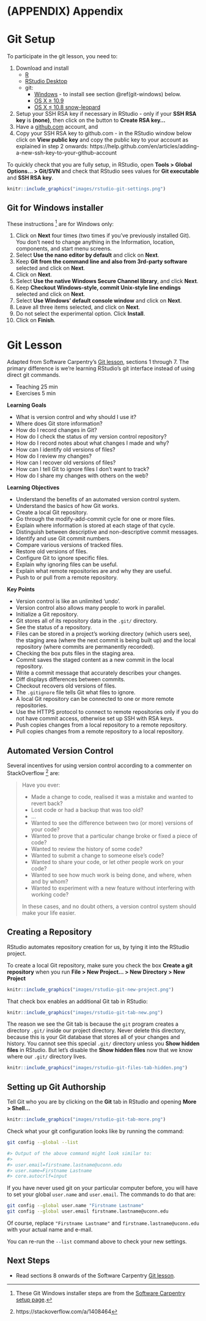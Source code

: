# (APPENDIX) Appendix {-}

# Git Setup

To participate in the git lesson,
you need to:

1. Download and install
    - [R](https://cloud.r-project.org/)
    - [RStudio Desktop](https://www.rstudio.com/products/rstudio/download/#download)
    - git:
	    - [Windows](https://git-for-windows.github.io/) - to install see section \@ref(git-windows) below.
		- [OS X &ge; 10.9](http://sourceforge.net/projects/git-osx-installer/files/)
		- [OS X &le; 10.8 snow-leopard](http://sourceforge.net/projects/git-osx-installer/files/)
2. Setup your SSH RSA key if necessary in RStudio -
   only if your **SSH RSA key** is **(none)**, then
   click on the button to **Create RSA key...**
3. Have a [github.com](https://github.com) account, and
4. Copy your SSH RSA key to github.com -
   in the RStudio window below click on **View public key**
   and copy the public key to your account as explained in step 2 onwards:
   https://help.github.com/en/articles/adding-a-new-ssh-key-to-your-github-account

To quickly check that you are fully setup, in RStudio, open
**Tools > Global Options... > Git/SVN** and check
that RStudio sees values for **Git executable** and
**SSH RSA key**.

```r
knitr::include_graphics("images/rstudio-git-settings.png")
```

## Git for Windows installer {#git-windows}

These instructions
^[These Git Windows installer steps
are from the
[Software Carpentry setup page](https://carpentries.github.io/workshop-template/#git).]
are for Windows only:

1. Click on **Next** four times (two times if you've previously installed Git). You don't need to change anything in the Information, location, components, and start menu screens.
1. Select **Use the nano editor by default** and click on **Next**.
1. Keep **Git from the command line and also from 3rd-party software** selected and click on **Next**.
1. Click on **Next**.
1. Select **Use the native Windows Secure Channel library**, and click **Next**.
1. Keep **Checkout Windows-style, commit Unix-style line endings** selected and click on **Next**.
1. Select **Use Windows' default console window** and click on **Next**.
1. Leave all three items selected, and click on **Next**.
1. Do not select the experimental option. Click **Install**.
1. Click on **Finish**.

# Git Lesson

Adapted from Software Carpentry's
[Git lesson](https://swcarpentry.github.io/git-novice/),
sections 1 through 7.
The primary difference is we're learning RStudio's git interface
instead of using direct git commands.

- Teaching 25 min
- Exercises 5 min

**Learning Goals**

- What is version control and why should I use it?
- Where does Git store information?
- How do I record changes in Git?
- How do I check the status of my version control repository?
- How do I record notes about what changes I made and why?
- How can I identify old versions of files?
- How do I review my changes?
- How can I recover old versions of files?
- How can I tell Git to ignore files I don’t want to track?
- How do I share my changes with others on the web?


**Learning Objectives**

- Understand the benefits of an automated version control system.
- Understand the basics of how Git works.
- Create a local Git repository.
- Go through the modify-add-commit cycle for one or more files.
- Explain where information is stored at each stage of that cycle.
- Distinguish between descriptive and non-descriptive commit messages.
- Identify and use Git commit numbers.
- Compare various versions of tracked files.
- Restore old versions of files.
- Configure Git to ignore specific files.
- Explain why ignoring files can be useful.
- Explain what remote repositories are and why they are useful.
- Push to or pull from a remote repository.

**Key Points**

- Version control is like an unlimited 'undo'.
- Version control also allows many people to work in parallel.
- Initialize a Git repository.
- Git stores all of its repository data in the `.git/` directory.
- See the status of a repository.
- Files can be stored in a project’s working directory (which users see), the staging area (where the next commit is being built up) and the local repository (where commits are permanently recorded).
- Checking the box puts files in the staging area.
- Commit saves the staged content as a new commit in the local repository.
- Write a commit message that accurately describes your changes.
- Diff displays differences between commits.
- Checkout recovers old versions of files.
- The `.gitignore` file tells Git what files to ignore.
- A local Git repository can be connected to one or more remote repositories.
- Use the HTTPS protocol to connect to remote repositories only if you do not have commit access, otherwise set up SSH with RSA keys.
- Push copies changes from a local repository to a remote repository.
- Pull copies changes from a remote repository to a local repository.

## Automated Version Control

<!-- https://swcarpentry.github.io/git-novice/fig/phd101212s.png -->

Several incentives for using version control according to a commenter on
StackOverflow
^[https://stackoverflow.com/a/1408464] are:

> Have you ever:
>
> - Made a change to code, realised it was a mistake and wanted to revert back?
> - Lost code or had a backup that was too old?
> - ...
> - Wanted to see the difference between two (or more) versions of your code?
> - Wanted to prove that a particular change broke or fixed a piece of code?
> - Wanted to review the history of some code?
> - Wanted to submit a change to someone else's code?
> - Wanted to share your code, or let other people work on your code?
> - Wanted to see how much work is being done, and where, when and by whom?
> - Wanted to experiment with a new feature without interfering with working code?
>
> In these cases, and no doubt others, a version control system should make your life easier.

## Creating a Repository

RStudio automates repository creation for us,
by tying it into the RStudio project.

To create a local Git repository,
make sure you check the box **Create a git repository**
when you run **File > New Project... > New Directory > New Project**

```r
knitr::include_graphics("images/rstudio-git-new-project.png")
```

That check box enables an additional Git tab in RStudio:

```r
knitr::include_graphics("images/rstudio-git-tab-new.png")
```

The reason we see the Git tab is because the `git` program
creates a directory `.git/` inside our project directory.
Never delete this directory,
because this is your Git database that stores all of your changes and history.
You cannot see this special `.git/` directory unless you
**Show hidden files** in RStudio.
But let's disable the **Show hidden files** now that we know
where our `.git/` directory lives.

```r
knitr::include_graphics("images/rstudio-git-files-tab-hidden.png")
```

## Setting up Git Authorship

Tell Git who you are by clicking on the **Git** tab in RStudio
and opening **More > Shell...**

```r
knitr::include_graphics("images/rstudio-git-tab-more.png")
```

Check what your git configuration looks like by running the command:

```bash
git config --global --list

#> Output of the above command might look similar to:
#>
#> user.email=firstname.lastname@uconn.edu
#> user.name=Firstname Lastname
#> core.autocrlf=input
```

If you have never used git on your particular computer before,
you will have to set your global `user.name` and `user.email`.
The commands to do that are:

```bash
git config --global user.name "Firstname Lastname"
git config --global user.email firstname.lastname@uconn.edu
```

Of course, replace `"Firstname Lastname"` and `firstname.lastname@uconn.edu`
with your actual name and e-mail.

You can re-run the `--list` command above to check your new settings.

## Next Steps

- Read sections 8 onwards of the Software Carpentry
  [Git lesson](https://swcarpentry.github.io/git-novice/).

